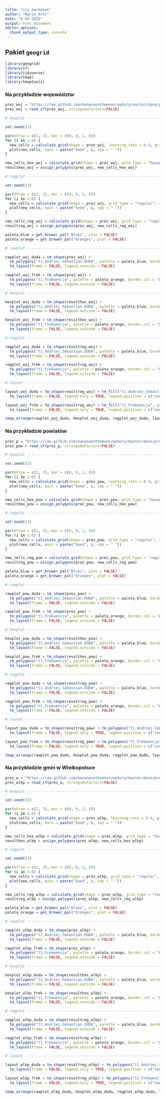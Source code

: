 ```yaml
---
title: "viz_markdown"
author: "Maria_Król"
date: "9 04 2020"
output: html_document
editor_options: 
  chunk_output_type: console
---
```


## Pakiet `geogrid`

```r

library(geogrid)
library(sf)
library(tidyverse)
library(tmap)
library(tmaptools)

```

### Na przykładzie województw
```r

prez_woj = "https://raw.github.com/bananaonthemoon/wybory/master/dane/prez_woj.gpkg"
prez_woj = read_sf(prez_woj, stringsAsFactors=FALSE)

```

```r

# hexplot -----------------------------------------------------------------

set.seed(32)

par(mfrow = c(2, 3), mar = c(0, 0, 2, 0))
for (i in 1:6) {
  new_cells = calculate_grid(shape = prez_woj, learning_rate = 0.4, grid_type = "hexagonal", seed = i)
  plot(new_cells, main = paste("Seed", i, sep = " "))
}

new_cells_hex_woj = calculate_grid(shape = prez_woj, grid_type = "hexagonal", seed = 2)
resulthex_woj = assign_polygons(prez_woj, new_cells_hex_woj)

```

```r

# regplot -----------------------------------------------------------------

set.seed(23)

par(mfrow = c(2, 3), mar = c(0, 0, 2, 0))
for (i in 1:6) {
  new_cells = calculate_grid(shape = prez_woj, grid_type = "regular", seed = i)
  plot(new_cells, main = paste("Seed", i, sep = " "))
}

new_cells_reg_woj = calculate_grid(shape = prez_woj, grid_type = "regular", seed = 2)
resultreg_woj = assign_polygons(prez_woj, new_cells_reg_woj)

```

```r

paleta_blue = get_brewer_pal("Blues", plot = FALSE)
paleta_orange = get_brewer_pal("Oranges", plot = FALSE)

```

```r

# rawplot -----------------------------------------------------------------

rawplot_woj_duda = tm_shape(prez_woj) + 
  tm_polygons("t1_Andrzej.Sebastian.DUDA", palette = paleta_blue, border.col = "White", border.alpha = 0.3, legend.show = FALSE) +
  tm_layout(frame = FALSE, legend.outside = FALSE)

rawplot_woj_frek = tm_shape(prez_woj) + 
  tm_polygons("t1_Frekwencja", palette = paleta_orange, border.col = "White", border.alpha = 0.3, legend.show = FALSE) +
  tm_layout(frame = FALSE, legend.outside = FALSE)

```

```r

# hexplot -----------------------------------------------------------------

hexplot_woj_duda = tm_shape(resulthex_woj) + 
  tm_polygons("t1_Andrzej.Sebastian.DUDA", palette = paleta_blue, border.col = "White", border.alpha = 0.3, legend.show = FALSE) +
  tm_layout(frame = FALSE, legend.outside = FALSE)

hexplot_woj_frek = tm_shape(resulthex_woj) + 
  tm_polygons("t1_Frekwencja", palette = paleta_orange, border.col = "White", border.alpha = 0.3, legend.show = FALSE) +
  tm_layout(frame = FALSE, legend.outside = FALSE)

```

```r

# regplot -----------------------------------------------------------------

regplot_woj_duda = tm_shape(resultreg_woj) + 
  tm_polygons("t1_Andrzej.Sebastian.DUDA", palette = paleta_blue, border.col = "White", border.alpha = 0.3, legend.show = FALSE) +
  tm_layout(frame = FALSE, legend.outside = FALSE)

regplot_woj_frek = tm_shape(resultreg_woj) + 
  tm_polygons("t1_Frekwencja", palette = paleta_orange, border.col = "White", border.alpha = 0.3, legend.show = FALSE) +
  tm_layout(frame = FALSE, legend.outside = FALSE)

```

```r
# layout -----------------------------------------------------------------

layout_woj_duda = tm_shape(resultreg_woj) + tm_fill("t1_Andrzej.Sebastian.DUDA", palette = paleta_blue) +
  tm_layout(frame = FALSE, legend.only = TRUE, legend.position = c("center", "center"))

layout_woj_frek = tm_shape(resultreg_woj) + tm_fill("t1_Frekwencja", palette = paleta_orange) +
  tm_layout(frame = FALSE, legend.only = TRUE, legend.position = c("center", "center"))

```

```r

tmap_arrange(rawplot_woj_duda, hexplot_woj_duda, regplot_woj_duda, layout_woj_duda, rawplot_woj_frek, hexplot_woj_frek, regplot_woj_frek, layout_woj_frek, nrow = 2)

```

### Na przykładzie powiatów
```r

prez_p = "https://raw.github.com/bananaonthemoon/wybory/master/dane/prez_powiaty.gpkg"
prez_pow = read_sf(prez_p, stringsAsFactors=FALSE)

```

```r

# hexplot -----------------------------------------------------------------

set.seed(32)

par(mfrow = c(2, 3), mar = c(0, 0, 2, 0))
for (i in 1:6) {
  new_cells = calculate_grid(shape = prez_pow, learning_rate = 0.4, grid_type = "hexagonal", seed = i)
  plot(new_cells, main = paste("Seed", i, sep = " "))
}

new_cells_hex_pow = calculate_grid(shape = prez_pow, grid_type = "hexagonal", seed = 2)
resulthex_pow = assign_polygons(prez_pow, new_cells_hex_pow)

```

```r

# regplot -----------------------------------------------------------------

set.seed(23)

par(mfrow = c(2, 3), mar = c(0, 0, 2, 0))
for (i in 1:6) {
  new_cells = calculate_grid(shape = prez_pow, grid_type = "regular", seed = i)
  plot(new_cells, main = paste("Seed", i, sep = " "))
}

new_cells_reg_pow = calculate_grid(shape = prez_pow, grid_type = "regular", seed = 2)
resultreg_pow = assign_polygons(prez_pow, new_cells_reg_pow)

```

```r

paleta_blue = get_brewer_pal("Blues", plot = FALSE)
paleta_orange = get_brewer_pal("Oranges", plot = FALSE)

```

```r

# rawplot -----------------------------------------------------------------

rawplot_pow_duda = tm_shape(prez_pow) + 
  tm_polygons("t1_Andrzej.Sebastian.DUDA", palette = paleta_blue, border.col = "White", border.alpha = 0.3, legend.show = FALSE) +
  tm_layout(frame = FALSE, legend.outside = FALSE)

rawplot_pow_frek = tm_shape(prez_pow) + 
  tm_polygons("t1_Frekwencja", palette = paleta_orange, border.col = "White", border.alpha = 0.3, legend.show = FALSE) +
  tm_layout(frame = FALSE, legend.outside = FALSE)

```

```r

# hexplot -----------------------------------------------------------------

hexplot_pow_duda = tm_shape(resulthex_pow) +
  tm_polygons("t1_Andrzej.Sebastian.DUDA", palette = paleta_blue, border.col = "White", border.alpha = 0.3, legend.show = FALSE) +
  tm_layout(frame = FALSE, legend.outside = FALSE)

hexplot_pow_frek = tm_shape(resulthex_pow) + 
  tm_polygons("t1_Frekwencja", palette = paleta_orange, border.col = "White", border.alpha = 0.3, legend.show = FALSE) +
  tm_layout(frame = FALSE, legend.outside = FALSE)

```

```r

# regplot -----------------------------------------------------------------

regplot_pow_duda = tm_shape(resultreg_pow) + 
  tm_polygons("t1_Andrzej.Sebastian.DUDA", palette = paleta_blue, border.col = "White", border.alpha = 0.3, legend.show = FALSE) +
  tm_layout(frame = FALSE, legend.outside = FALSE)

regplot_pow_frek = tm_shape(resultreg_pow) + 
  tm_polygons("t1_Frekwencja", palette = paleta_orange, border.col = "White", border.alpha = 0.3, legend.show = FALSE) +
  tm_layout(frame = FALSE, legend.outside = FALSE)

```

```r
# layout -----------------------------------------------------------------

layout_pow_duda = tm_shape(resultreg_pow) + tm_polygons("t1_Andrzej.Sebastian.DUDA", palette = paleta_blue) +
  tm_layout(frame = FALSE, legend.only = TRUE, legend.position = c("center", "center"))

layout_pow_frek = tm_shape(resultreg_pow) + tm_polygons("t1_Frekwencja", palette = paleta_orange) +
  tm_layout(frame = FALSE, legend.only = TRUE, legend.position = c("center", "center"))

```

```r

tmap_arrange(rawplot_pow_duda, hexplot_pow_duda, regplot_pow_duda, layout_pow_duda, rawplot_pow_frek, hexplot_pow_frek, regplot_pow_frek, layout_pow_frek, nrow = 2)

```
### Na przykładzie gmin w Wielkopolsce
```r

prez_w = "https://raw.github.com/bananaonthemoon/wybory/master/dane/prez_wlkp.gpkg"
prez_wlkp = read_sf(prez_w, stringsAsFactors=FALSE)

```

```r

# hexplot -----------------------------------------------------------------

set.seed(32)

par(mfrow = c(2, 3), mar = c(0, 0, 2, 0))
for (i in 1:6) {
  new_cells = calculate_grid(shape = prez_wlkp, learning_rate = 0.4, grid_type = "hexagonal", seed = i)
  plot(new_cells, main = paste("Seed", i, sep = " "))
}

new_cells_hex_wlkp = calculate_grid(shape = prez_wlkp, grid_type = "hexagonal", seed = 2)
resulthex_wlkp = assign_polygons(prez_wlkp, new_cells_hex_wlkp)

```

```r

# regplot -----------------------------------------------------------------

set.seed(23)

par(mfrow = c(2, 3), mar = c(0, 0, 2, 0))
for (i in 1:6) {
  new_cells = calculate_grid(shape = prez_wlkp, grid_type = "regular", seed = i)
  plot(new_cells, main = paste("Seed", i, sep = " "))
}

new_cells_reg_wlkp = calculate_grid(shape = prez_wlkp, grid_type = "regular", seed = 2)
resultreg_wlkp = assign_polygons(prez_wlkp, new_cells_reg_wlkp)

```

```r

paleta_blue = get_brewer_pal("Blues", plot = FALSE)
paleta_orange = get_brewer_pal("Oranges", plot = FALSE)

```

```r

# rawplot -----------------------------------------------------------------

rawplot_wlkp_duda = tm_shape(prez_wlkp) + 
  tm_polygons("t1_Andrzej.Sebastian.DUDA", palette = paleta_blue, border.col = "White", border.alpha = 0.3, legend.show = FALSE) +
  tm_layout(frame = FALSE, legend.outside = FALSE)

rawplot_wlkp_frek = tm_shape(prez_wlkp) + 
  tm_polygons("t1_Frekwencja", palette = paleta_orange, border.col = "White", border.alpha = 0.3, legend.show = FALSE) +
  tm_layout(frame = FALSE, legend.outside = FALSE)

```

```r

# hexplot -----------------------------------------------------------------

hexplot_wlkp_duda = tm_shape(resulthex_wlkp) +
  tm_polygons("t1_Andrzej.Sebastian.DUDA", palette = paleta_blue, border.col = "White", border.alpha = 0.3, legend.show = FALSE) +
  tm_layout(frame = FALSE, legend.outside = FALSE)

hexplot_wlkp_frek = tm_shape(resulthex_wlkp) + 
  tm_polygons("t1_Frekwencja", palette = paleta_orange, border.col = "White", border.alpha = 0.3, legend.show = FALSE) +
  tm_layout(frame = FALSE, legend.outside = FALSE)

```

```r

# regplot -----------------------------------------------------------------

regplot_wlkp_duda = tm_shape(resultreg_wlkp) + 
  tm_polygons("t1_Andrzej.Sebastian.DUDA", palette = paleta_blue, border.col = "White", border.alpha = 0.3, legend.show = FALSE) +
  tm_layout(frame = FALSE, legend.outside = FALSE)

regplot_wlkp_frek = tm_shape(resultreg_wlkp) + 
  tm_polygons("t1_Frekwencja", palette = paleta_orange, border.col = "White", border.alpha = 0.3, legend.show = FALSE) +
  tm_layout(frame = FALSE, legend.outside = FALSE)

```

```r
# layout -----------------------------------------------------------------

layout_wlkp_duda = tm_shape(resultreg_wlkp) + tm_polygons("t1_Andrzej.Sebastian.DUDA", palette = paleta_blue) +
  tm_layout(frame = FALSE, legend.only = TRUE, legend.position = c("center", "center"))

layout_wlkp_frek = tm_shape(resultreg_wlkp) + tm_polygons("t1_Frekwencja", palette = paleta_orange) +
  tm_layout(frame = FALSE, legend.only = TRUE, legend.position = c("center", "center"))

```

```r

tmap_arrange(rawplot_wlkp_duda, hexplot_wlkp_duda, regplot_wlkp_duda, layout_wlkp_duda, rawplot_wlkp_frek, hexplot_wlkp_frek, regplot_wlkp_frek, layout_wlkp_frek, nrow = 2)

```